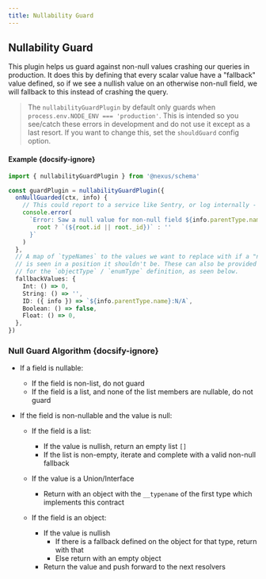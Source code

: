 ```yaml
---
title: Nullability Guard
---
```


## Nullability Guard

This plugin helps us guard against non-null values crashing our queries in production. It does this by defining that every scalar value have a "fallback" value defined, so if we see a nullish value on an otherwise non-null field, we will fallback to this instead of crashing the query.

> The `nullabilityGuardPlugin` by default only guards when `process.env.NODE_ENV === 'production'`. This is intended so you see/catch these errors in development and do not use it except as a last resort. If you want to change this, set the `shouldGuard` config option.

#### Example {docsify-ignore}

```ts
import { nullabilityGuardPlugin } from '@nexus/schema'

const guardPlugin = nullabilityGuardPlugin({
  onNullGuarded(ctx, info) {
    // This could report to a service like Sentry, or log internally - up to you!
    console.error(
      `Error: Saw a null value for non-null field ${info.parentType.name}.${info.fieldName} ${
        root ? `(${root.id || root._id})` : ''
      }`
    )
  },
  // A map of `typeNames` to the values we want to replace with if a "null" value
  // is seen in a position it shouldn't be. These can also be provided as a config property
  // for the `objectType` / `enumType` definition, as seen below.
  fallbackValues: {
    Int: () => 0,
    String: () => '',
    ID: ({ info }) => `${info.parentType.name}:N/A`,
    Boolean: () => false,
    Float: () => 0,
  },
})
```

### Null Guard Algorithm {docsify-ignore}

- If a field is nullable:

  - If the field is non-list, do not guard
  - If the field is a list, and none of the list members are nullable, do not guard

- If the field is non-nullable and the value is null:

  - If the field is a list:
    - If the value is nullish, return an empty list `[]`
    - If the list is non-empty, iterate and complete with a valid non-null fallback
  - If the value is a Union/Interface

    - Return with an object with the `__typename` of the first type which implements this contract

  - If the field is an object:
    - If the value is nullish
      - If there is a fallback defined on the object for that type, return with that
      - Else return with an empty object
    - Return the value and push forward to the next resolvers
